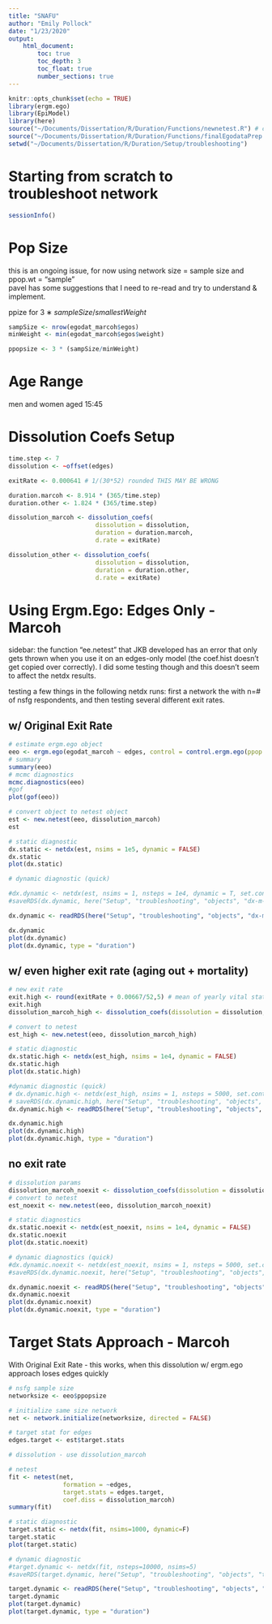 ```yaml
---
title: "SNAFU"
author: "Emily Pollock"
date: "1/23/2020"
output:
    html_document:
        toc: true
        toc_depth: 3
        toc_float: true
        number_sections: true
---
```


```r
knitr::opts_chunk$set(echo = TRUE)
library(ergm.ego)
library(EpiModel)
library(here)
source("~/Documents/Dissertation/R/Duration/Functions/newnetest.R") # convert ee object to netest 
source("~/Documents/Dissertation/R/Duration/Functions/finalEgodataPrep.R") # generates the egodata objects
setwd("~/Documents/Dissertation/R/Duration/Setup/troubleshooting")
```

# Starting from scratch to troubleshoot network 
```r
sessionInfo()
```

# Pop Size
this is an ongoing issue, for now using network size = sample size and ppop.wt = "sample"  
pavel has some suggestions that I need to re-read and try to understand & implement.  

ppize for $3∗sampleSize/smallestWeight$  
```r
sampSize <- nrow(egodat_marcoh$egos)
minWeight <- min(egodat_marcoh$egos$weight)

ppopsize <- 3 * (sampSize/minWeight)
```

# Age Range  
men and women aged 15:45  

# Dissolution Coefs Setup
```r
time.step <- 7  
dissolution <- ~offset(edges)

exitRate <- 0.000641 # 1/(30*52) rounded THIS MAY BE WRONG

duration.marcoh <- 8.914 * (365/time.step)
duration.other <- 1.824 * (365/time.step)

dissolution_marcoh <- dissolution_coefs(
                        dissolution = dissolution, 
                        duration = duration.marcoh, 
                        d.rate = exitRate)

dissolution_other <- dissolution_coefs(
                        dissolution = dissolution, 
                        duration = duration.other, 
                        d.rate = exitRate)
```

# Using Ergm.Ego: Edges Only - Marcoh  

sidebar: the function "ee.netest" that JKB developed has an error that only gets thrown when you use it on an edges-only model (the coef.hist doesn't get copied over correctly). I did some testing though and this doesn't seem to affect the netdx results.  

testing a few things in the following netdx runs: first a network the with n=# of nsfg respondents, and then testing several different exit rates. 

## w/ Original Exit Rate 
```r
# estimate ergm.ego object 
eeo <- ergm.ego(egodat_marcoh ~ edges, control = control.ergm.ego(ppop.wt = "sample"))
# summary
summary(eeo)
# mcmc diagnostics
mcmc.diagnostics(eeo)
#gof 
plot(gof(eeo))

# convert object to netest object
est <- new.netest(eeo, dissolution_marcoh)
est

# static diagnostic
dx.static <- netdx(est, nsims = 1e5, dynamic = FALSE)
dx.static
plot(dx.static)

# dynamic diagnostic (quick)

#dx.dynamic <- netdx(est, nsims = 1, nsteps = 1e4, dynamic = T, set.control.ergm = control.simulate.ergm(MCMC.burnin = 1e5, MCMC.interval = 1e5))
#saveRDS(dx.dynamic, here("Setup", "troubleshooting", "objects", "dx-m-dynamic.rds"))

dx.dynamic <- readRDS(here("Setup", "troubleshooting", "objects", "dx-m-dynamic.rds"))

dx.dynamic
plot(dx.dynamic)
plot(dx.dynamic, type = "duration")
```

## w/ even higher exit rate (aging out + mortality)  
```r
# new exit rate
exit.high <- round(exitRate + 0.00667/52,5) # mean of yearly vital statistics (used in simulation parameters)
exit.high
dissolution_marcoh_high <- dissolution_coefs(dissolution = dissolution, d.rate = exit.high, duration = duration.marcoh)

# convert to netest
est_high <- new.netest(eeo, dissolution_marcoh_high)

# static diagnostic
dx.static.high <- netdx(est_high, nsims = 1e4, dynamic = FALSE)
dx.static.high
plot(dx.static.high)

#dynamic diagnostic (quick)
# dx.dynamic.high <- netdx(est_high, nsims = 1, nsteps = 5000, set.control.ergm = control.simulate.ergm(MCMC.burnin=1e5, MCMC.interval=1e5))
# saveRDS(dx.dynamic.high, here("Setup", "troubleshooting", "objects", "dx.dynamic.high.rds"))
dx.dynamic.high <- readRDS(here("Setup", "troubleshooting", "objects", "dx.dynamic.high.rds"))

dx.dynamic.high
plot(dx.dynamic.high)
plot(dx.dynamic.high, type = "duration")
```

## no exit rate 

```r
# dissolution params
dissolution_marcoh_noexit <- dissolution_coefs(dissolution = dissolution, d.rate = 0, duration = duration.marcoh)
# convert to netest
est_noexit <- new.netest(eeo, dissolution_marcoh_noexit)

# static diagnostics
dx.static.noexit <- netdx(est_noexit, nsims = 1e4, dynamic = FALSE)
dx.static.noexit 
plot(dx.static.noexit)

# dynamic diagnostics (quick)
#dx.dynamic.noexit <- netdx(est_noexit, nsims = 1, nsteps = 5000, set.control.ergm = control.simulate.ergm(MCMC.burnin=1e5, MCMC.interval=1e5))
#saveRDS(dx.dynamic.noexit, here("Setup", "troubleshooting", "objects", "dx.dynamic.noexit.rds"))

dx.dynamic.noexit <- readRDS(here("Setup", "troubleshooting", "objects", "dx.dynamic.noexit.rds"))
dx.dynamic.noexit
plot(dx.dynamic.noexit)
plot(dx.dynamic.noexit, type = "duration")
```

# Target Stats Approach - Marcoh  
With Original Exit Rate - this works, when this dissolution w/ ergm.ego approach loses edges quickly  
```r
# nsfg sample size
networksize <- eeo$ppopsize

# initialize same size network
net <- network.initialize(networksize, directed = FALSE)

# target stat for edges
edges.target <- est$target.stats

# dissolution - use dissolution_marcoh

# netest
fit <- netest(net, 
               formation = ~edges, 
               target.stats = edges.target,
               coef.diss = dissolution_marcoh)
summary(fit)

# static diagnostic
target.static <- netdx(fit, nsims=1000, dynamic=F)
target.static
plot(target.static)

# dynamic diagnostic
#target.dynamic <- netdx(fit, nsteps=10000, nsims=5)
#saveRDS(target.dynamic, here("Setup", "troubleshooting", "objects", "target-dynamic.rds"))

target.dynamic <- readRDS(here("Setup", "troubleshooting", "objects", "target-dynamic.rds"))
target.dynamic
plot(target.dynamic)
plot(target.dynamic, type = "duration")

```